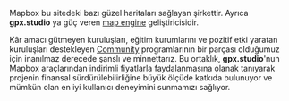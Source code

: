 Mapbox bu sitedeki bazı güzel haritaları sağlayan şirkettir.
Ayrıca **gpx.studio** ya güç veren <a href="https://github.com/mapbox/mapbox-gl-js" target="_blank">map engine</a> geliştiricisidir.

Kâr amacı gütmeyen kuruluşları, eğitim kurumlarını ve pozitif etki yaratan kuruluşları destekleyen <a href="https://mapbox.com/community" target="_blank">Community</a> programlarının bir parçası olduğumuz için inanılmaz derecede şanslı ve minnettarız.
Bu ortaklık, **gpx.studio**'nun Mapbox araçlarından indirimli fiyatlarla faydalanmasına olanak tanıyarak projenin finansal sürdürülebilirliğine büyük ölçüde katkıda bulunuyor ve mümkün olan en iyi kullanıcı deneyimini sunmamızı sağlıyor.
